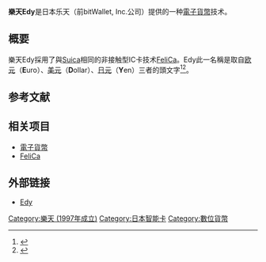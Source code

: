 '''樂天Edy'''是日本乐天（前bitWallet, Inc.公司）提供的一种[[電子貨幣|電子貨幣]]技术。

== 概要 ==
樂天Edy採用了與[[Suica|Suica]]相同的非接触型IC卡技术[[FeliCa|FeliCa]]。Edy此一名稱是取自[[欧元|欧元]]（'''E'''uro）、[[美元|美元]]（'''D'''ollar）、[[日元|日元]]（'''Y'''en）三者的頭文字<ref>{{cite press|url=http://jp.fujitsu.com/featurestory/2004/1020bitwallet/|script-title=ja:導入事例 - ビットワレット株式会社様|publisher=富士通|date=2004-10-20|language=ja|accessdate=2019-10-28|archive-url=https://web.archive.org/web/20080830060439/http://jp.fujitsu.com/featurestory/2004/1020bitwallet/|archive-date=2008-08-30|dead-url=yes}}</ref><ref>{{cite news|url=https://messe.nikkei.co.jp/nf/news/124073.html|script-title=ja:ソニー、逆襲のカード、フェリカで稼ぐ新モデル――まず薬手帳、個人情報流出防ぐ。|publisher=NIKKEI MESSE|agency=日經產業新聞|date=2013-08-20|language=ja|accessdate=2019-10-28}}{{Dead link|date=2020年2月 |bot=InternetArchiveBot |fix-attempted=yes }}</ref>。


== 参考文献 ==
{{reflist}}

== 相关项目 ==
*[[電子貨幣|電子貨幣]]
*[[FeliCa|FeliCa]]

== 外部链接 ==
* [http://www.edy.jp Edy]{{Wayback|url=http://www.edy.jp/ |date=20120526065936 }}

{{Rakuten}}
{{日本電子票證}}
[[Category:樂天_(1997年成立)|Category:樂天 (1997年成立)]]
[[Category:日本智能卡|Category:日本智能卡]]
[[Category:數位貨幣|Category:數位貨幣]]